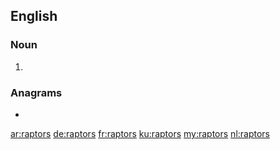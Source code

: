 ==English==

===Noun===
{{head|en|noun plural form}}

# {{plural of|raptor|lang=en}}

===Anagrams===
* {{l|en|parrots}}

[[ar:raptors]]
[[de:raptors]]
[[fr:raptors]]
[[ku:raptors]]
[[my:raptors]]
[[nl:raptors]]